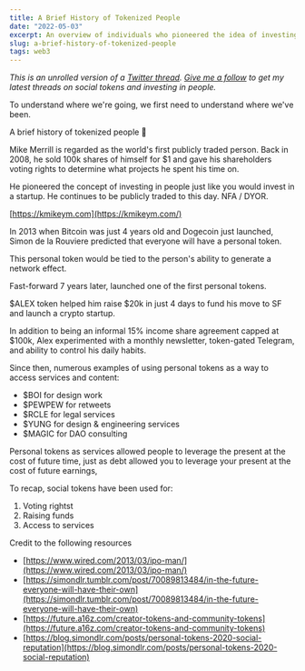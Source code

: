 ```yaml
---
title: A Brief History of Tokenized People
date: "2022-05-03"
excerpt: An overview of individuals who pioneered the idea of investing in people directly through tokenization.
slug: a-brief-history-of-tokenized-people
tags: web3
---
```

*This is an unrolled version of a [Twitter thread](https://twitter.com/kevarifin/status/1521629767048605697). [Give me a follow](https://twitter.com/kevarifin) to get my latest threads on social tokens and investing in people.* 

To understand where we're going, we first need to understand where we've been.

A brief history of tokenized people 🧵

Mike Merrill is regarded as the world's first publicly traded person. Back in 2008, he sold 100k shares of himself for $1 and gave his shareholders voting rights to determine what projects he spent his time on. 

He pioneered the concept of investing in people just like you would invest in a startup. He continues to be publicly traded to this day. NFA / DYOR. 

[https://kmikeym.com](https://kmikeym.com/)

In 2013 when Bitcoin was just 4 years old and Dogecoin just launched, Simon de la Rouviere predicted that everyone will have a personal token.

This personal token would be tied to the person's ability to generate a network effect. 

Fast-forward 7 years later, <TwitterLink handle="alexmasmej" /> launched one of the first personal tokens. 

$ALEX token helped him raise $20k in just 4 days to fund his move to SF and launch a crypto startup.

In addition to being an informal 15% income share agreement capped at $100k, Alex experimented with a monthly newsletter, token-gated Telegram, and ability to control his daily habits. 

Since then, numerous examples of using personal tokens as a way to access services and content:

- $BOI for design work
- $PEWPEW for retweets
- $RCLE for legal services
- $YUNG for design & engineering services
- $MAGIC for DAO consulting

Personal tokens as services allowed people to leverage the present at the cost of future time, just as debt allowed you to leverage your present at the cost of future earnings, 

To recap, social tokens have been used for:

1. Voting rightst
2. Raising funds 
3. Access to services

Credit to the following resources

- [https://www.wired.com/2013/03/ipo-man/](https://www.wired.com/2013/03/ipo-man/)
- [https://simondlr.tumblr.com/post/70089813484/in-the-future-everyone-will-have-their-own](https://simondlr.tumblr.com/post/70089813484/in-the-future-everyone-will-have-their-own)
- [https://future.a16z.com/creator-tokens-and-community-tokens](https://future.a16z.com/creator-tokens-and-community-tokens)
- [https://blog.simondlr.com/posts/personal-tokens-2020-social-reputation](https://blog.simondlr.com/posts/personal-tokens-2020-social-reputation)